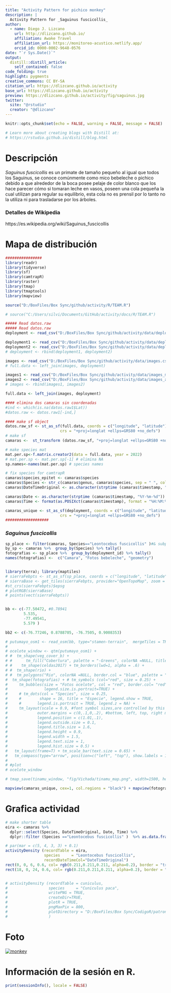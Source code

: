 ```yaml
---
title: "Activity Pattern for pichico monkey"
description: |
  Activity Pattern for _Saguinus fuscicollis_
author:
  - name: Diego J. Lizcano  
    url: http://dlizcano.github.io/
    affiliation: Awake Travel
    affiliation_url: https://monitoreo-acustico.netlify.app/
    orcid_id: 0000-0002-9648-0576
date: "`r Sys.Date()`"
output:
  distill::distill_article:
    self_contained: false
code_folding: true
highlight: pygments
creative_commons: CC BY-SA
citation_url: https://dlizcano.github.io/activity
base_url: https://dlizcano.github.io/activity
preview: https://dlizcano.github.io/activity/fig/saguinus.jpg
twitter:
  site: "@rstudio"
  creator: "@dlizcano"
---
```



```r
knitr::opts_chunk$set(echo = FALSE, warning = FALSE, message = FALSE)

# Learn more about creating blogs with Distill at:
# https://rstudio.github.io/distill/blog.html

```


# Descripción

_Saguinus fuscicollis_ es un primate de tamaño pequeño al igual que todos los Saguinus, se conoce comúnmente como mico bebeleche o pichico debido a que alrededor de la boca posee pelaje de color blanco que los hace parecer cómo si tomaran leche en vasos, poseen una cola pequeña la cual utilizan para regular su equilibrio, esta cola no es prensil por lo tanto no la utiliza ni para trasladarse por los árboles.

### Detalles de Wikipedia

https://es.wikipedia.org/wiki/Saguinus_fuscicollis


# Mapa de distribución

```r

################
library(readr)
library(tidyverse)
library(sf)
library(camtrapR)
library(raster)
library(tmap)
library(tmaptools)
library(mapview)

source("D:/BoxFiles/Box Sync/github/activity/R/TEAM.R")

# source("C:/Users/silvi/Documents/GitHub/activity/docs/R/TEAM.R")

##### Read datos.raw
##### Read datos.raw
deployment <- read_csv("D:/BoxFiles/Box Sync/github/activity/data/deployments.csv")

deployment1 <- read_csv("D:/BoxFiles/Box Sync/github/activity/data/deployments_mojada.csv")
deployment2 <- read_csv("D:/BoxFiles/Box Sync/github/activity/data/deployments_amarg.csv")
# deployment <- rbind(deployment1, deployment2)

images <- read_csv("D:/BoxFiles/Box Sync/github/activity/data/images.csv")
# full.data <- left_join(images, deployment)

images1 <- read_csv("D:/BoxFiles/Box Sync/github/activity/data/images_mojada.csv")
images2 <- read_csv("D:/BoxFiles/Box Sync/github/activity/data/images_amarg.csv")
# images <- rbind(images1, images2)

full.data <- left_join(images, deployment)

#### elimina dos camaras sin coordenadas
#ind <- which(is.na(datos.raw1$Lat))
#datos.raw <- datos.raw1[-ind,]

#### make sf object
datos.raw_sf <- st_as_sf(full.data, coords = c("longitude", "latitude"), 
                        crs = "+proj=longlat +ellps=GRS80 +no_defs")
# make sf
camaras <-  st_transform (datos.raw_sf, "+proj=longlat +ellps=GRS80 +no_defs") 

# make species mat
mat.per.sp<-f.matrix.creator2(data = full.data, year = 2022)
# mat.per.sp <- mat.per.sp[-1] # elimina NA 
sp.names<-names(mat.per.sp) # species names

# fix species for camtrapR
camaras$species_epitet <- camaras$species
camaras$Species <- str_c(camaras$genus, camaras$species, sep = " ", collapse = NULL)
camaras$DateTimeOriginal <- as.character(strptime (camaras$timestamp, "%Y-%m-%d %H:%M:%S"))#sub(" UTC", "", camaras$timestamp) # remove the UTC

camaras$Date <- as.character(strptime (camaras$timestamp, "%Y-%m-%d"))
camaras$Time <- format(as.POSIXct(camaras$timestamp), format = "%H:%M:%S")

camaras_unique <- st_as_sf(deployment, coords = c("longitude", "latitude"), 
                        crs = "+proj=longlat +ellps=GRS80 +no_defs")
###################

```


### _Saguinus fuscicollis_

```r



sp_place <- filter(camaras, Species=="Leontocebus fuscicollis" )#& subproject_name==c("Selva Vides", "El Escondite"))
by_sp <- camaras %>%  group_by(Species) %>% tally()
fotografias <- sp_place %>%  group_by(deployment_id) %>% tally()
names(fotografias) <-  c("Camara", "Fotos bebeleche", "geometry")


library(terra); library(maptiles)
# sierraFebpts <- st_as_sf(sp_place, coords = c("longitude", "latitude"), crs=4326)
# sierraBase <- get_tiles(sierraFebpts, provider="OpenTopoMap", zoom = 14)
#st_crs(sierraFebpts)$epsg
# plotRGB(sierraBase)
# points(vect(sierraFebpts))


bb <- c(-77.50472, #0.78941
        5.535, 
        -77.49541, 
        5.579 )

bb2 <- c(-76.77246, 0.8788705, -76.7505, 0.9008353)

# putumayo_osm1 <- read_osm(bb, type="stamen-terrain",  mergeTiles = TRUE) 
# 
# ocelote_window <- qtm(putumayo_osm1) + 
# #  tm_shape(veg_cover_b) + 
# #      tm_fill("Cobertura", palette = "-Greens", colorNA =NULL, title = "Coberturas", alpha = 0.5) + 
# #    tm_shape(celdas2017) + tm_borders(lwd=1, alpha = .6) + 
# #  tm_shape(rio) +
# #  tm_polygons("Rio", colorNA =NULL, border.col = "blue", palette = "blue") +  #tm_symbols (size = 0.5) +
#  tm_shape(fotografias) + # tm_symbols (col="red", size = 0.25) + 
#     tm_bubbles(size = "Fotos ocelote", col = "red", border.col= "red", alpha= 0.5, 
#                legend.size.is.portrait=TRUE) +
#     # tm_dots(col = "Species", size = 0.25, 
#     #        shape = 16, title = "Especie", legend.show = TRUE,
#     #       legend.is.portrait = TRUE, legend.z = NA) +
#     tm_layout(scale = 0.9, #font symbol sizes,are controlled by this value 
#             outer.margins = c(0,.1,0,.2), #bottom, left, top, right margin
#             legend.position = c(1.01,.1), 
#             legend.outside.size = 0.1,
#             legend.title.size = 1.6,
#             legend.height = 0.9,
#             legend.width = 1.5,
#             legend.text.size = 1, 
#             legend.hist.size = 0.5) + 
#   tm_layout(frame=T) + tm_scale_bar(text.size = 0.65) + 
#   tm_compass(type="arrow", position=c("left", "top"), show.labels = 1)
# 
# #plot
# ocelote_window

# tmap_save(tinamu_window, "fig/Vichada/tinamu_map.png", width=1500, height=1000, dpi = 150)

mapview(camaras_unique, cex=1, col.regions = "black") + mapview(fotografias,  cex = "Fotos bebeleche", alpha = 0, map.types=c("Esri.WorldImagery", "OpenTopoMap"))

```


# Grafica actividad

```r


# make shorter table
eira <- camaras %>% 
  dplyr::select(Species, DateTimeOriginal, Date, Time) %>% 
  dplyr::filter (Species =="Leontocebus fuscicollis" )  %>% as.data.frame()

# par(mar = c(5, 4, 3, 3) + 0.1)
activityDensity (recordTable = eira,
                 species     = "Leontocebus fuscicollis",
                 recordDateTimeCol="DateTimeOriginal") 
rect(0, 0, 6, 0.6, col= rgb(0.211,0.211,0.211, alpha=0.2), border = "transparent")
rect(18, 0, 24, 0.6, col= rgb(0.211,0.211,0.211, alpha=0.2), border = "transparent")


# activityDensity (recordTable = cuniculus,
#                  species     = "Cuniculus paca",
#                  writePNG = TRUE,
#                  createDir=TRUE,
#                  plotR = TRUE,
#                  pngMaxPix = 800,
#                  plotDirectory = "D:/BoxFiles/Box Sync/CodigoR/patrones_actividad/fig/paca_activ.png"
#                  )


```

# Foto

 [![monkey](https://dlizcano.github.io/activity/fig/saguinus_small.jpg)](
 https://dlizcano.github.io/activity/fig/saguinus_large.jpg)

# Información de la sesión en R.

```r
print(sessionInfo(), locale = FALSE)
```


